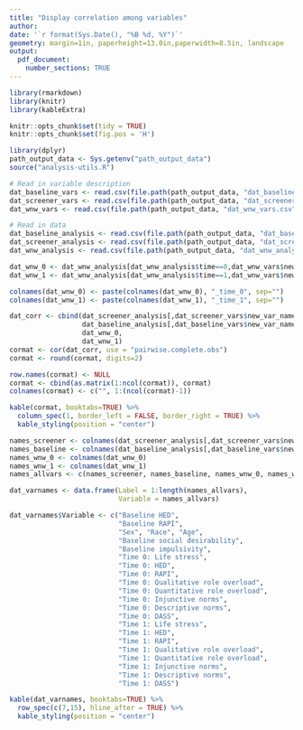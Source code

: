 ```yaml
---
title: "Display correlation among variables"
author: 
date: '`r format(Sys.Date(), "%B %d, %Y")`'
geometry: margin=1in, paperheight=13.0in,paperwidth=8.5in, landscape
output: 
  pdf_document:
    number_sections: TRUE
---
```



```r
library(rmarkdown)
library(knitr)
library(kableExtra)
```

```r
knitr::opts_chunk$set(tidy = TRUE)
knitr::opts_chunk$set(fig.pos = 'H')
```

```r
library(dplyr)
path_output_data <- Sys.getenv("path_output_data")
source("analysis-utils.R")

# Read in variable description
dat_baseline_vars <- read.csv(file.path(path_output_data, "dat_baseline_vars.csv"), header = TRUE)
dat_screener_vars <- read.csv(file.path(path_output_data, "dat_screener_vars.csv"), header = TRUE)
dat_wnw_vars <- read.csv(file.path(path_output_data, "dat_wnw_vars.csv"), header = TRUE)

# Read in data
dat_baseline_analysis <- read.csv(file.path(path_output_data, "dat_baseline_analysis.csv"), header = TRUE)
dat_screener_analysis <- read.csv(file.path(path_output_data, "dat_screener_analysis.csv"), header = TRUE)
dat_wnw_analysis <- read.csv(file.path(path_output_data, "dat_wnw_analysis.csv"), header = TRUE)
```


```r
dat_wnw_0 <- dat_wnw_analysis[dat_wnw_analysis$time==0,dat_wnw_vars$new_var_name]
dat_wnw_1 <- dat_wnw_analysis[dat_wnw_analysis$time==1,dat_wnw_vars$new_var_name]

colnames(dat_wnw_0) <- paste(colnames(dat_wnw_0), "_time_0", sep="")
colnames(dat_wnw_1) <- paste(colnames(dat_wnw_1), "_time_1", sep="")

dat_corr <- cbind(dat_screener_analysis[,dat_screener_vars$new_var_name],
                  dat_baseline_analysis[,dat_baseline_vars$new_var_name],
                  dat_wnw_0,
                  dat_wnw_1)
cormat <- cor(dat_corr, use = "pairwise.complete.obs")
cormat <- round(cormat, digits=2)
```


```r
row.names(cormat) <- NULL
cormat <- cbind(as.matrix(1:ncol(cormat)), cormat)
colnames(cormat) <- c("", 1:(ncol(cormat)-1))

kable(cormat, booktabs=TRUE) %>%
  column_spec(1, border_left = FALSE, border_right = TRUE) %>%
  kable_styling(position = "center")
```

\newpage


```r
names_screener <- colnames(dat_screener_analysis[,dat_screener_vars$new_var_name])
names_baseline <- colnames(dat_baseline_analysis[,dat_baseline_vars$new_var_name])
names_wnw_0 <- colnames(dat_wnw_0)
names_wnw_1 <- colnames(dat_wnw_1)
names_allvars <- c(names_screener, names_baseline, names_wnw_0, names_wnw_1)

dat_varnames <- data.frame(Label = 1:length(names_allvars),
                           Variable = names_allvars)

dat_varnames$Variable <- c("Baseline HED", 
                           "Baseline RAPI",
                           "Sex", "Race", "Age", 
                           "Baseline social desirability", 
                           "Baseline impulsivity",
                           "Time 0: Life stress",
                           "Time 0: HED",
                           "Time 0: RAPI",
                           "Time 0: Qualitative role overload",
                           "Time 0: Quantitative role overload",
                           "Time 0: Injunctive norms",
                           "Time 0: Descriptive norms",
                           "Time 0: DASS",
                           "Time 1: Life stress",
                           "Time 1: HED",
                           "Time 1: RAPI",
                           "Time 1: Qualitative role overload",
                           "Time 1: Quantitative role overload",
                           "Time 1: Injunctive norms",
                           "Time 1: Descriptive norms",
                           "Time 1: DASS")
```


```r
kable(dat_varnames, booktabs=TRUE) %>%
  row_spec(c(7,15), hline_after = TRUE) %>%
  kable_styling(position = "center")
```


